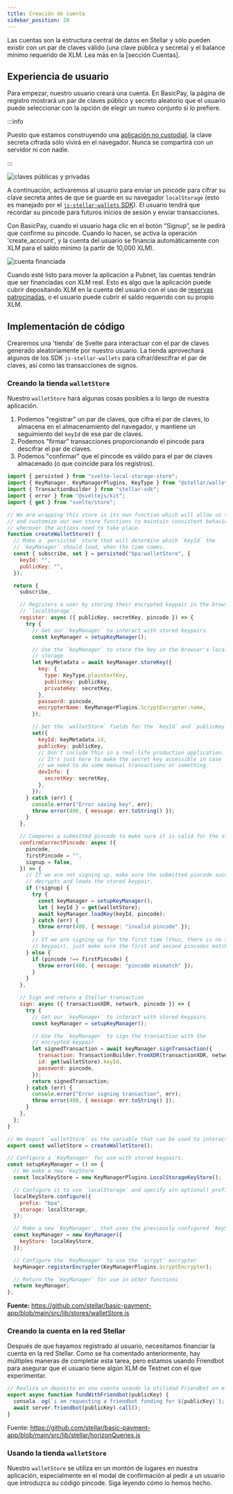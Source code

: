 ```yaml
---
title: Creación de cuenta
sidebar_position: 20
---
```


Las cuentas son la estructura central de datos en Stellar y sólo pueden existir con un par de claves válido (una clave pública y secreta) y el balance mínimo requerido de XLM. Lea más en la [sección Cuentas].

## Experiencia de usuario

Para empezar, nuestro usuario creará una cuenta. En BasicPay, la página de registro mostrará un par de claves público y secreto aleatorio que el usuario puede seleccionar con la opción de elegir un nuevo conjunto si lo prefiere.

:::info

Puesto que estamos construyendo una [aplicación no custodial], la clave secreta cifrada sólo vivirá en el navegador. Nunca se compartirá con un servidor ni con nadie.

:::

![claves públicas y privadas](/assets/public-and-private-keys.png)

A continuación, activaremos al usuario para enviar un pincode para cifrar su clave secreta antes de que se guarde en su navegador `localStorage` (esto es manejado por el [`js-stellar-wallets` SDK]). El usuario tendrá que recordar su pincode para futuros inicios de sesión y enviar transacciones.

Con BasicPay, cuando el usuario haga clic en el botón “Signup”, se le pedirá que confirme su pincode. Cuando lo hacen, se activa la operación 'create_account', y la cuenta del usuario se financia automáticamente con XLM para el saldo mínimo (a partir de 10,000 XLM).

![cuenta financiada](/assets/funded-account.png)

Cuando esté listo para mover la aplicación a Pubnet, las cuentas tendrán que ser financiadas con XLM real. Esto es algo que la aplicación puede cubrir depositando XLM en la cuenta del usuario con el uso de [reservas patrocinadas], o el usuario puede cubrir el saldo requerido con su propio XLM.

## Implementación de código

Crearemos una 'tienda' de Svelte para interactuar con el par de claves generado aleatoriamente por nuestro usuario. La tienda aprovechará algunos de los SDK `js-stellar-wallets` para cifrar/descifrar el par de claves, así como las transacciones de signos.

### Creando la tienda `walletStore`

Nuestro `walletStore` hará algunas cosas posibles a lo largo de nuestra aplicación.

1. Podemos "registrar" un par de claves, que cifra el par de claves, lo almacena en el almacenamiento del navegador, y mantiene un seguimiento del `keyId` de ese par de claves.
2. Podemos "firmar" transacciones proporcionando el pincode para descifrar el par de claves.
3. Podemos "confirmar" que el pincode es válido para el par de claves almacenado (o que coincide para los registros).

```js title="/src/lib/stores/walletStore.js"
import { persisted } from "svelte-local-storage-store";
import { KeyManager, KeyManagerPlugins, KeyType } from "@stellar/wallet-sdk";
import { TransactionBuilder } from "stellar-sdk";
import { error } from "@sveltejs/kit";
import { get } from "svelte/store";

// We are wrapping this store in its own function which will allow us to write
// and customize our own store functions to maintain consistent behavior
// wherever the actions need to take place.
function createWalletStore() {
  // Make a `persisted` store that will determine which `keyId` the
  // `keyManager` should load, when the time comes.
  const { subscribe, set } = persisted("bpa:walletStore", {
    keyId: "",
    publicKey: "",
  });

  return {
    subscribe,

    // Registers a user by storing their encrypted keypair in the browser's
    // `localStorage`.
    register: async ({ publicKey, secretKey, pincode }) => {
      try {
        // Get our `KeyManager` to interact with stored keypairs
        const keyManager = setupKeyManager();

        // Use the `keyManager` to store the key in the browser's local
        // storage
        let keyMetadata = await keyManager.storeKey({
          key: {
            type: KeyType.plaintextKey,
            publicKey: publicKey,
            privateKey: secretKey,
          },
          password: pincode,
          encrypterName: KeyManagerPlugins.ScryptEncrypter.name,
        });

        // Set the `walletStore` fields for the `keyId` and `publicKey`
        set({
          keyId: keyMetadata.id,
          publicKey: publicKey,
          // Don't include this in a real-life production application.
          // It's just here to make the secret key accessible in case
          // we need to do some manual transactions or something.
          devInfo: {
            secretKey: secretKey,
          },
        });
      } catch (err) {
        console.error("Error saving key", err);
        throw error(400, { message: err.toString() });
      }
    },

    // Compares a submitted pincode to make sure it is valid for the stored, encrypted keypair.
    confirmCorrectPincode: async ({
      pincode,
      firstPincode = "",
      signup = false,
    }) => {
      // If we are not signing up, make sure the submitted pincode successfully
      // decrypts and loads the stored keypair.
      if (!signup) {
        try {
          const keyManager = setupKeyManager();
          let { keyId } = get(walletStore);
          await keyManager.loadKey(keyId, pincode);
        } catch (err) {
          throw error(400, { message: "invalid pincode" });
        }
        // If we are signing up for the first time (thus, there is no stored
        // keypair), just make sure the first and second pincodes match.
      } else {
        if (pincode !== firstPincode) {
          throw error(400, { message: "pincode mismatch" });
        }
      }
    },

    // Sign and return a Stellar transaction
    sign: async ({ transactionXDR, network, pincode }) => {
      try {
        // Get our `keyManager` to interact with stored keypairs
        const keyManager = setupKeyManager();

        // Use the `keyManager` to sign the transaction with the
        // encrypted keypair
        let signedTransaction = await keyManager.signTransaction({
          transaction: TransactionBuilder.fromXDR(transactionXDR, network),
          id: get(walletStore).keyId,
          password: pincode,
        });
        return signedTransaction;
      } catch (err) {
        console.error("Error signing transaction", err);
        throw error(400, { message: err.toString() });
      }
    },
  };
}

// We export `walletStore` as the variable that can be used to interact with the wallet store.
export const walletStore = createWalletStore();

// Configure a `KeyManager` for use with stored keypairs.
const setupKeyManager = () => {
  // We make a new `KeyStore`
  const localKeyStore = new KeyManagerPlugins.LocalStorageKeyStore();

  // Configure it to use `localStorage` and specify a(n optional) prefix
  localKeyStore.configure({
    prefix: "bpa",
    storage: localStorage,
  });

  // Make a new `KeyManager`, that uses the previously configured `KeyStore`
  const keyManager = new KeyManager({
    keyStore: localKeyStore,
  });

  // Configure the `KeyManager` to use the `scrypt` encrypter
  keyManager.registerEncrypter(KeyManagerPlugins.ScryptEncrypter);

  // Return the `KeyManager` for use in other functions
  return keyManager;
};
```

**Fuente:** https://github.com/stellar/basic-payment-app/blob/main/src/lib/stores/walletStore.js

### Creando la cuenta en la red Stellar

Después de que hayamos registrado al usuario, necesitamos financiar la cuenta en la red Stellar. Como se ha comentado anteriormente, hay múltiples maneras de completar esta tarea, pero estamos usando Friendbot para asegurar que el usuario tiene algún XLM de Testnet con el que experimentar.

```js title="/src/lib/stellar/horizonQueries.js"
// Realiza un depósito en una cuenta usando la utilidad Friendbot en el Testnet.
export async function fundWithFriendbot(publicKey) {
  consola. og(`i am requesting a friendbot funding for ${publicKey}`);
  await server.friendbot(publicKey).call();
}
```

Fuente: https://github.com/stellar/basic-payment-app/blob/main/src/lib/stellar/horizonQueries.js

### Usando la tienda `walletStore`

Nuestro `walletStore` se utiliza en un montón de lugares en nuestra aplicación, especialmente en el modal de confirmación al pedir a un usuario que introduzca su código pincode. Siga leyendo cómo lo hemos hecho.

[sección de cuentas]: ../../../learn/fundamentals/stellar-data-structures/accounts.mdx
[aplicación no custodial]: ../application-design-considerations.mdx#non-custodial-service
[`js-stellar-wallets` sdk]: https://github.com/stellar/js-stellar-wallets
[reservas patrocinadas]: ../../../learn/encyclopedia/transactions-specialized/sponsored-reserves.mdx
[lista de contactos]: ./contactos-lista
